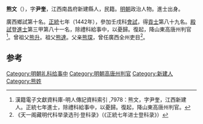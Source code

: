 '''熊文'''（{{bd|1417年||？}}），字'''尹奎'''，江西南昌府新建縣人，民籍。[[明朝|明朝]]政治人物。進士出身。

廣西鄉試第十名。[[正统_(年号)|正統]]七年（1442年），參加壬戌科[[會試|會試]]，得[[貢士|貢士]]第八十九名。[[殿試|殿試]]登[[進士|進士]]第三甲第八十一名，除禮科給事中，以憂歸。復起，降山東高唐州判官<ref>漢籍電子文獻資料庫-明人傳記資料索引 ,7978：熊文，字尹奎，江西新建人。正統七年進士，除禮科給事中，以憂歸。復起，降山東高唐州判官。</ref>。曾祖父[[熊升|熊升]]。祖父[[熊達|熊達]]。父亲[[熊琛|熊琛]]，曾任廣西全州吏目<ref>《天一阁藏明代科举录选刊·登科录》（《正統七年进士登科录》）</ref>。
	
==参考==
{{reflist}}
{{明朝人物小作品}}
{{正統七年壬戌科殿試金榜}}

[[Category:明朝礼科给事中|Category:明朝礼科给事中]]
[[Category:明朝高唐州判官|Category:明朝高唐州判官]]
[[Category:新建人|Category:新建人]]
[[Category:熊姓|Category:熊姓]]